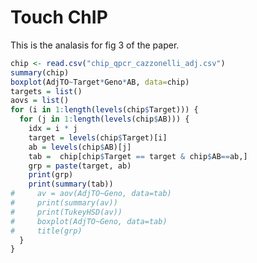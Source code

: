 Touch ChIP
==========

This is the analasis for fig 3 of the paper.

```r
chip <- read.csv("chip_qpcr_cazzonelli_adj.csv")
summary(chip)
boxplot(AdjTO~Target*Geno*AB, data=chip)
targets = list()
aovs = list()
for (i in 1:length(levels(chip$Target))) {
  for (j in 1:length(levels(chip$AB))) {
    idx = i * j  
    target = levels(chip$Target)[i]
    ab = levels(chip$AB)[j]
    tab =  chip[chip$Target == target & chip$AB==ab,]
    grp = paste(target, ab)
    print(grp)
    print(summary(tab))
#     av = aov(AdjTO~Geno, data=tab)
#     print(summary(av))
#     print(TukeyHSD(av))
#     boxplot(AdjTO~Geno, data=tab)
#     title(grp)
  }
}
```
